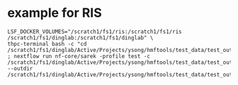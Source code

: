 
# example for RIS
```
LSF_DOCKER_VOLUMES="/scratch1/fs1/ris:/scratch1/fs1/ris /scratch1/fs1/dinglab:/scratch1/fs1/dinglab" \
thpc-terminal bash -c "cd /scratch1/fs1/dinglab/Active/Projects/ysong/hmftools/test_data/test_output ; nextflow run nf-core/sarek -profile test -c /scratch1/fs1/dinglab/Active/Projects/ysong/hmftools/test_data/test_output/rnaseq.config --outdir /scratch1/fs1/dinglab/Active/Projects/ysong/hmftools/test_data/test_output"
```


